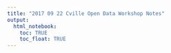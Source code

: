 ```yaml
---
title: "2017 09 22 Cville Open Data Workshop Notes"
output: 
  html_notebook:
    toc: TRUE
    toc_float: TRUE
---
```

